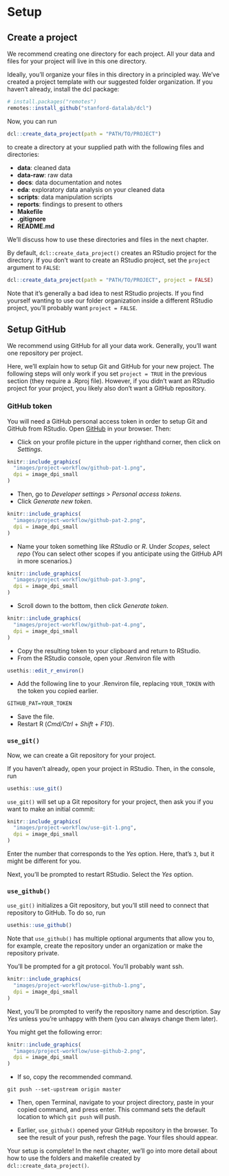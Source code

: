 
# Setup

## Create a project

We recommend creating one directory for each project. All your data and files for your project will live in this one directory. 

Ideally, you'll organize your files in this directory in a principled way. We've created a project template with our suggested folder organization. If you haven't already, install the dcl package:

```r
# install.packages("remotes")
remotes::install_github("stanford-datalab/dcl")
```

Now, you can run

```r
dcl::create_data_project(path = "PATH/TO/PROJECT")
```

to create a directory at your supplied path with the following files and directories:

* __data__: cleaned data
* __data-raw__: raw data
* __docs__: data documentation and notes
* __eda__: exploratory data analysis on your cleaned data
* __scripts__: data manipulation scripts
* __reports__: findings to present to others
* __Makefile__
* __.gitignore__
* __README.md__

We'll discuss how to use these directories and files in the next chapter.

By default, `dcl::create_data_project()` creates an RStudio project for the directory. If you don't want to create an RStudio project, set the `project` argument to `FALSE`:

```r
dcl::create_data_project(path = "PATH/TO/PROJECT", project = FALSE)
```

Note that it's generally a bad idea to nest RStudio projects. If you find yourself wanting to use our folder organization inside a different RStudio project, you'll probably want `project = FALSE`. 

## Setup GitHub

We recommend using GitHub for all your data work. Generally, you'll want one repository per project. 

Here, we'll explain how to setup Git and GitHub for your new project. The following steps will only work if you set `project = TRUE` in the previous section (they require a .Rproj file). However, if you didn't want an RStudio project for your project, you likely also don't want a GitHub repository. 

### GitHub token

You will need a GitHub personal access token in order to setup Git and GitHub from RStudio. Open [GitHub](http://github.com/) in your browser. Then:

* Click on your profile picture in the upper righthand corner, then click on _Settings_.

```r
knitr::include_graphics(
  "images/project-workflow/github-pat-1.png", 
  dpi = image_dpi_small
)
```

* Then, go to _Developer settings_ > _Personal access tokens_.
* Click _Generate new token_.

```r
knitr::include_graphics(
  "images/project-workflow/github-pat-2.png", 
  dpi = image_dpi_small
)
```

* Name your token something like _RStudio_ or _R_. Under _Scopes_, select _repo_ (You can select other scopes if you anticipate using the GitHub API in more scenarios.)

```r
knitr::include_graphics(
  "images/project-workflow/github-pat-3.png", 
  dpi = image_dpi_small
)
```

* Scroll down to the bottom, then click _Generate token_.

```r
knitr::include_graphics(
  "images/project-workflow/github-pat-4.png", 
  dpi = image_dpi_small
)
```

* Copy the resulting token to your clipboard and return to RStudio.
* From the RStudio console, open your .Renviron file with

```r
usethis::edit_r_environ()
```

* Add the following line to your .Renviron file, replacing `YOUR_TOKEN` with the token you copied earlier.

```r
GITHUB_PAT=YOUR_TOKEN
```

* Save the file.
* Restart R (_Cmd/Ctrl_ + _Shift_ + _F10_). 

### `use_git()`

Now, we can create a Git repository for your project. 

If you haven't already, open your project in RStudio. Then, in the console, run

```r
usethis::use_git()
```

`use_git()` will set up a Git repository for your project, then ask you if you want to make an initial commit:

```r
knitr::include_graphics(
  "images/project-workflow/use-git-1.png", 
  dpi = image_dpi_small
)
```

Enter the number that corresponds to the _Yes_ option. Here, that's `3`, but it might be different for you.

Next, you'll be prompted to restart RStudio. Select the _Yes_ option.

### `use_github()`

`use_git()` initializes a Git repository, but you'll still need to connect that repository to GitHub. To do so, run

```r
usethis::use_github()
```

Note that `use_github()` has multiple optional arguments that allow you to, for example, create the repository under an organization or make the repository private. 

You'll be prompted for a git protocol. You'll probably want ssh.

```r
knitr::include_graphics(
  "images/project-workflow/use-github-1.png", 
  dpi = image_dpi_small
)
```

Next, you'll be prompted to verify the repository name and description. Say _Yes_ unless you're unhappy with them (you can always change them later).

You might get the following error:

```r
knitr::include_graphics(
  "images/project-workflow/use-github-2.png", 
  dpi = image_dpi_small
)
```

* If so, copy the recommended command.

```
git push --set-upstream origin master
```

* Then, open Terminal, navigate to your project directory, paste in your copied command, and press enter. This command sets the default location to which `git push` will push. 

* Earlier, `use_github()` opened your GitHub repository in the browser. To see the result of your push, refresh the page. Your files should appear. 

Your setup is complete! In the next chapter, we'll go into more detail about how to use the folders and makefile created by `dcl::create_data_project()`. 
